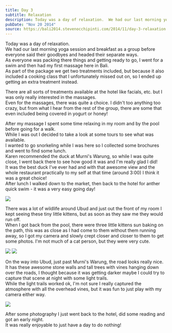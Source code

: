 ```yaml
---
title: Day 3
subtitle: Relaxation
description: Today was a day of relaxation.  We had our last morning yoga session and breakfast as a group before everyone said their goodbyes and headed...
pubDate: "Nov 20 2014"
source: https://bali2014.stevenocchipinti.com/2014/11/day-3-relaxation.html
---
```



Today was a day of relaxation.  
We had our last morning yoga session and breakfast as a group before everyone said their goodbyes and headed their separate ways.  
As everyone was packing there things and getting ready to go, I went for a swim and then had my first massage here in Bali.  
As part of the package we get two treatments included, but because it also included a cooking class that I unfortunately missed out on, so I ended up getting an extra treatment instead.

There are all sorts of treatments available at the hotel like facials, etc. but I was only really interested in the massages.  
Even for the massages, there was quite a choice. I didn't too anything too crazy, but from what I hear from the rest of the group, there are some that even included being covered in yogurt or honey!

After my massage I spent some time relaxing in my room and by the pool before going for a walk.  
While I was out I decided to take a look at some tours to see what was available.  
I wanted to go snorkeling while I was here so I collected some brochures and went to find some lunch.  
Karen recommended the duck at Murni's Warung, so while I was quite close, I went back there to see how good it was and I'm really glad I did!  
It was the best duck I've ever had and with that awesome view and the whole restaurant practically to my self at that time (around 3:00) I think it was a great choice!  
After lunch I walked down to the market, then back to the hotel for anther quick swim - it was a very easy going day!

<Img originalAspectRatio src="2014-bali/tudmxquaaqc8niwpynxl.jpg" />

There was a lot of wildlife around Ubud and just out the front of my room I kept seeing these tiny little kittens, but as soon as they saw me they would run off.  
When I got back from the pool, there were three little kittens sun baking on the path, this was as close as I had come to them without them running away, so I got my camera and slowly crept closer and closer to them to get some photos. I'm not much of a cat person, but they were very cute.

<Grid>
  <Img src="2014-bali/rfznkangn175dvbvzkco.jpg" />
  <Img src="2014-bali/eke8yme6tjiqppfm0dur.jpg" />
</Grid>

On the way into Ubud, just past Murni's Warung, the road looks really nice.  
It has these awesome stone walls and tall trees with vines hanging down over the roads, I thought because it was getting darker maybe I could try to capture that scene at night with some light trails.  
While the light trails worked ok, I'm not sure I really captured the atmosphere with all the overhead vines, but it was fun to just play with my camera either way.

<Img originalAspectRatio src="2014-bali/w4ebixcqlcnhqp6ywybo.jpg" />

After some photography I just went back to the hotel, did some reading and got an early night.  
It was really enjoyable to just have a day to do nothing!
